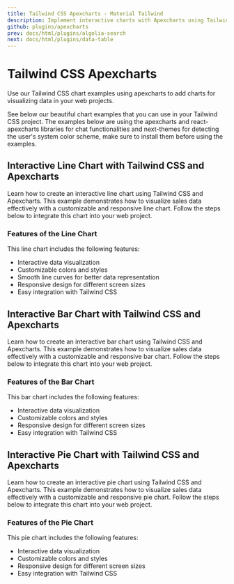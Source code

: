 ```yaml
---
title: Tailwind CSS Apexcharts - Material Tailwind
description: Implement interactive charts with Apexcharts using Tailwind CSS in Material Tailwind. Visualize data effectively with customizable and responsive charts.
github: plugins/apexcharts
prev: docs/html/plugins/algolia-search
next: docs/html/plugins/data-table
---
```


# Tailwind CSS Apexcharts
Use our Tailwind CSS chart examples using apexcharts to add charts for visualizing data in your web projects.

See below our beautiful chart examples that you can use in your Tailwind CSS project. The examples below are using the apexcharts and react-apexcharts libraries for chat functionalities and next-themes for detecting the user's system color scheme, make sure to install them before using the examples.

## Interactive Line Chart with Tailwind CSS and Apexcharts

Learn how to create an interactive line chart using Tailwind CSS and Apexcharts. This example demonstrates how to visualize sales data effectively with a customizable and responsive line chart. Follow the steps below to integrate this chart into your web project.

<PreviewWithCode relativePath="plugins/apexcharts/line-chart.tsx" language="html" />

### Features of the Line Chart

This line chart includes the following features:
  - Interactive data visualization
  - Customizable colors and styles
  - Smooth line curves for better data representation
  - Responsive design for different screen sizes
  - Easy integration with Tailwind CSS

## Interactive Bar Chart with Tailwind CSS and Apexcharts

Learn how to create an interactive bar chart using Tailwind CSS and Apexcharts. This example demonstrates how to visualize sales data effectively with a customizable and responsive bar chart. Follow the steps below to integrate this chart into your web project.

<PreviewWithCode relativePath="plugins/apexcharts/bar-chart.tsx" language="html" />

### Features of the Bar Chart

This bar chart includes the following features:
  - Interactive data visualization
  - Customizable colors and styles
  - Responsive design for different screen sizes
  - Easy integration with Tailwind CSS


## Interactive Pie Chart with Tailwind CSS and Apexcharts

Learn how to create an interactive pie chart using Tailwind CSS and Apexcharts. This example demonstrates how to visualize sales data effectively with a customizable and responsive pie chart. Follow the steps below to integrate this chart into your web project.

<PreviewWithCode relativePath="plugins/apexcharts/pie-chart.tsx" language="html" />

### Features of the Pie Chart

This pie chart includes the following features:
  - Interactive data visualization
  - Customizable colors and styles
  - Responsive design for different screen sizes
  - Easy integration with Tailwind CSS
